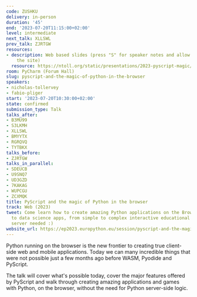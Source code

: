 ```yaml
---
code: ZUSHKU
delivery: in-person
duration: '45'
end: '2023-07-20T11:15:00+02:00'
level: intermediate
next_talk: XLLSWL
prev_talk: ZJRTGW
resources:
- description: Web based slides (press "S" for speaker notes and allow popups from
    the site)
  resource: https://ntoll.org/static/presentations/2023-pyscript-magic/index.html
room: PyCharm (Forum Hall)
slug: pyscript-and-the-magic-of-python-in-the-browser
speakers:
- nicholas-tollervey
- fabio-pliger
start: '2023-07-20T10:30:00+02:00'
state: confirmed
submission_type: Talk
talks_after:
- B3MU99
- S3LKMH
- XLLSWL
- BMYYTX
- RGRQVQ
- TYTBKX
talks_before:
- ZJRTGW
talks_in_parallel:
- SDEUCB
- U9SNQ7
- UD3GZD
- 7KAKAG
- WUPCGU
- ZCXMQK
title: PyScript and the magic of Python in the browser
track: Web (2023)
tweet: Come learn how to create amazing Python applications on the Browser, from games
  to data science apps, from simple to complex interactive educational content. No
  server needed :)
website_url: https://ep2023.europython.eu/session/pyscript-and-the-magic-of-python-in-the-browser
---
```


Python running on the browser is the new frontier to creating true client-side web and mobile applications. Today we can many incredible things that were not possible just a few months ago before WASM, Pyodide and PyScript.

The talk will cover what's possible today, cover the major features offered by PyScript and walk through creating amazing applications and games with Python, on the browser, without the need for Python server-side logic.
